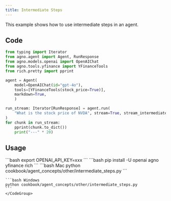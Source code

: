 ```yaml
---
title: Intermediate Steps
---
```


This example shows how to use intermediate steps in an agent.

## Code

```python cookbook/agent_concepts/other/intermediate_steps.py
from typing import Iterator
from agno.agent import Agent, RunResponse
from agno.models.openai import OpenAIChat
from agno.tools.yfinance import YFinanceTools
from rich.pretty import pprint

agent = Agent(
    model=OpenAIChat(id="gpt-4o"),
    tools=[YFinanceTools(stock_price=True)],
    markdown=True,
    )

run_stream: Iterator[RunResponse] = agent.run(
    "What is the stock price of NVDA", stream=True, stream_intermediate_steps=True
)
for chunk in run_stream:
    pprint(chunk.to_dict())
    print("---" * 20)
```

## Usage

<Steps>
  <Snippet file="create-venv-step.mdx" />

  <Step title="Set your API key">
    ```bash
    export OPENAI_API_KEY=xxx
    ```
  </Step>

  <Step title="Install libraries">
    ```bash
    pip install -U openai agno yfinance rich
    ```
  </Step>

  <Step title="Run Agent">
    <CodeGroup>
    ```bash Mac
    python cookbook/agent_concepts/other/intermediate_steps.py
    ```

    ```bash Windows
    python cookbook/agent_concepts/other/intermediate_steps.py
    ```
    </CodeGroup>
  </Step>
</Steps> 